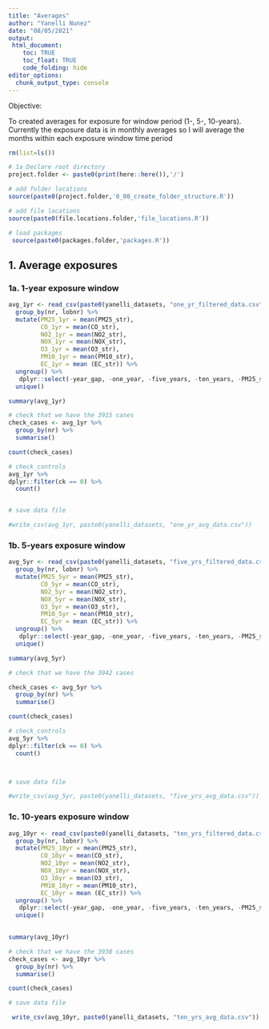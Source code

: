 ```yaml
---
title: "Averages"
author: "Yanelli Nunez"
date: "08/05/2021"
output:
 html_document:
    toc: TRUE
    toc_float: TRUE
    code_folding: hide
editor_options: 
  chunk_output_type: console
---
```


Objective:

To created averages for exposure for window period (1-, 5-, 10-years). Currently the exposure data is in monthly averages so I will average the months within each exposure window time period

```r

rm(list=ls())

# 1a Declare root directory
project.folder <- paste0(print(here::here()),'/')

# add folder locations
source(paste0(project.folder,'0_00_create_folder_structure.R'))

# add file locations
source(paste0(file.locations.folder,'file_locations.R'))

# load packages
 source(paste0(packages.folder,'packages.R'))


```



## 1. Average exposures

### 1a. 1-year exposure window 


```r

avg_1yr <- read_csv(paste0(yanelli_datasets, "one_yr_filtered_data.csv")) %>%
  group_by(nr, lobnr) %>%
  mutate(PM25_1yr = mean(PM25_str),
         CO_1yr = mean(CO_str),
         NO2_1yr = mean(NO2_str),
         NOX_1yr = mean(NOX_str),
         O3_1yr = mean(O3_str),
         PM10_1yr = mean(PM10_str),
         EC_1yr = mean (EC_str)) %>%
  ungroup() %>%
   dplyr::select(-year_gap, -one_year, -five_years, -ten_years, -PM25_str, -CO_str, -EC_str, -NOX_str, -O3_str, -PM10_str, -NO2_str, -date_exp) %>% # remove monthly measures and keep only the 1-year average estimates
  unique() 

summary(avg_1yr)

# check that we have the 3915 cases 
check_cases <- avg_1yr %>%
  group_by(nr) %>%
  summarise()

count(check_cases)

# check_controls 
avg_1yr %>%
dplyr::filter(ck == 0) %>%
  count()


# save data file 

#write_csv(avg_1yr, paste0(yanelli_datasets, "one_yr_avg_data.csv"))

```


### 1b. 5-years exposure window


```r

avg_5yr <- read_csv(paste0(yanelli_datasets, "five_yrs_filtered_data.csv")) %>%
  group_by(nr, lobnr) %>%
  mutate(PM25_5yr = mean(PM25_str),
         CO_5yr = mean(CO_str),
         NO2_5yr = mean(NO2_str),
         NOX_5yr = mean(NOX_str),
         O3_5yr = mean(O3_str),
         PM10_5yr = mean(PM10_str),
         EC_5yr = mean (EC_str)) %>%
  ungroup() %>%
   dplyr::select(-year_gap, -one_year, -five_years, -ten_years, -PM25_str, -CO_str, -EC_str, -NOX_str, -O3_str, -PM10_str, -NO2_str, -date_exp) %>%
  unique() 

summary(avg_5yr)

# check that we have the 3942 cases 

check_cases <- avg_5yr %>%
  group_by(nr) %>%
  summarise()

count(check_cases)

# check_controls 
avg_5yr %>%
dplyr::filter(ck == 0) %>%
  count()



# save data file 

#write_csv(avg_5yr, paste0(yanelli_datasets, "five_yrs_avg_data.csv"))

```

### 1c. 10-years exposure window


```r

avg_10yr <- read_csv(paste0(yanelli_datasets, "ten_yrs_filtered_data.csv")) %>%
  group_by(nr, lobnr) %>%
  mutate(PM25_10yr = mean(PM25_str),
         CO_10yr = mean(CO_str),
         NO2_10yr = mean(NO2_str),
         NOX_10yr = mean(NOX_str),
         O3_10yr = mean(O3_str),
         PM10_10yr = mean(PM10_str),
         EC_10yr = mean (EC_str)) %>%
  ungroup() %>%
   dplyr::select(-year_gap, -one_year, -five_years, -ten_years, -PM25_str, -CO_str, -EC_str, -NOX_str, -O3_str, -PM10_str, -NO2_str, -date_exp) %>%
  unique() 
   

summary(avg_10yr)

# check that we have the 3938 cases 
check_cases <- avg_10yr %>%
  group_by(nr) %>%
  summarise()

count(check_cases)

# save data file 

 write_csv(avg_10yr, paste0(yanelli_datasets, "ten_yrs_avg_data.csv"))

```

